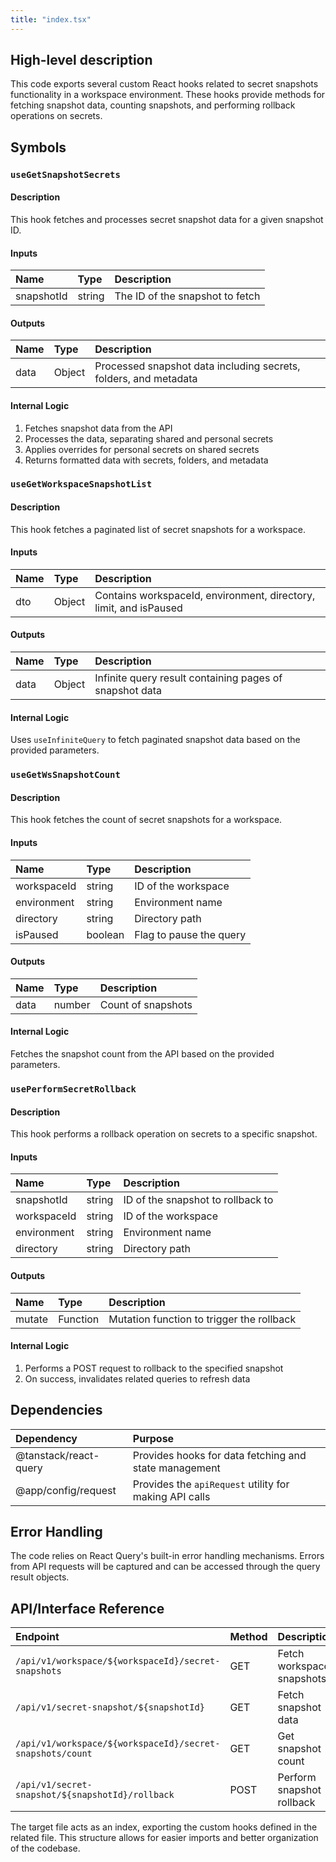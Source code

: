 ```yaml
---
title: "index.tsx"
---
```


## High-level description
This code exports several custom React hooks related to secret snapshots functionality in a workspace environment. These hooks provide methods for fetching snapshot data, counting snapshots, and performing rollback operations on secrets.

## Symbols

### `useGetSnapshotSecrets`
#### Description
This hook fetches and processes secret snapshot data for a given snapshot ID.

#### Inputs
| Name | Type | Description |
|:-----|:-----|:------------|
| snapshotId | string | The ID of the snapshot to fetch |

#### Outputs
| Name | Type | Description |
|:-----|:-----|:------------|
| data | Object | Processed snapshot data including secrets, folders, and metadata |

#### Internal Logic
1. Fetches snapshot data from the API
2. Processes the data, separating shared and personal secrets
3. Applies overrides for personal secrets on shared secrets
4. Returns formatted data with secrets, folders, and metadata

### `useGetWorkspaceSnapshotList`
#### Description
This hook fetches a paginated list of secret snapshots for a workspace.

#### Inputs
| Name | Type | Description |
|:-----|:-----|:------------|
| dto | Object | Contains workspaceId, environment, directory, limit, and isPaused |

#### Outputs
| Name | Type | Description |
|:-----|:-----|:------------|
| data | Object | Infinite query result containing pages of snapshot data |

#### Internal Logic
Uses `useInfiniteQuery` to fetch paginated snapshot data based on the provided parameters.

### `useGetWsSnapshotCount`
#### Description
This hook fetches the count of secret snapshots for a workspace.

#### Inputs
| Name | Type | Description |
|:-----|:-----|:------------|
| workspaceId | string | ID of the workspace |
| environment | string | Environment name |
| directory | string | Directory path |
| isPaused | boolean | Flag to pause the query |

#### Outputs
| Name | Type | Description |
|:-----|:-----|:------------|
| data | number | Count of snapshots |

#### Internal Logic
Fetches the snapshot count from the API based on the provided parameters.

### `usePerformSecretRollback`
#### Description
This hook performs a rollback operation on secrets to a specific snapshot.

#### Inputs
| Name | Type | Description |
|:-----|:-----|:------------|
| snapshotId | string | ID of the snapshot to rollback to |
| workspaceId | string | ID of the workspace |
| environment | string | Environment name |
| directory | string | Directory path |

#### Outputs
| Name | Type | Description |
|:-----|:-----|:------------|
| mutate | Function | Mutation function to trigger the rollback |

#### Internal Logic
1. Performs a POST request to rollback to the specified snapshot
2. On success, invalidates related queries to refresh data

## Dependencies
| Dependency | Purpose |
|:-----------|:--------|
| @tanstack/react-query | Provides hooks for data fetching and state management |
| @app/config/request | Provides the `apiRequest` utility for making API calls |

## Error Handling
The code relies on React Query's built-in error handling mechanisms. Errors from API requests will be captured and can be accessed through the query result objects.

## API/Interface Reference
| Endpoint | Method | Description |
|:---------|:-------|:------------|
| `/api/v1/workspace/${workspaceId}/secret-snapshots` | GET | Fetch workspace snapshots |
| `/api/v1/secret-snapshot/${snapshotId}` | GET | Fetch snapshot data |
| `/api/v1/workspace/${workspaceId}/secret-snapshots/count` | GET | Get snapshot count |
| `/api/v1/secret-snapshot/${snapshotId}/rollback` | POST | Perform snapshot rollback |

The target file acts as an index, exporting the custom hooks defined in the related file. This structure allows for easier imports and better organization of the codebase.